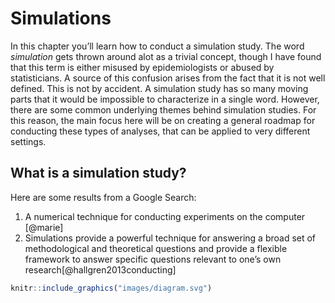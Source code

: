 # Simulations

In this chapter you'll learn how to conduct a simulation study. The word _simulation_ gets thrown around alot as a trivial concept, though I have found that this term is either misused by epidemiologists or abused by statisticians. A source of this confusion arises from the fact that it is not well defined. This is not by accident. A simulation study has so many moving parts that it would be impossible to characterize in a single word. However, there are some common underlying themes behind simulation studies. For this reason, the main focus here will be on creating a general roadmap for conducting these types of analyses, that can be applied to very different settings. 


## What is a simulation study?

Here are some results from a Google Search:

1. A numerical technique for conducting experiments on the computer [@marie]
2. Simulations provide a powerful technique for answering a broad set of methodological and theoretical questions and provide a flexible framework to answer specific questions relevant to one's own research[@hallgren2013conducting]

```r
knitr::include_graphics("images/diagram.svg")
```



